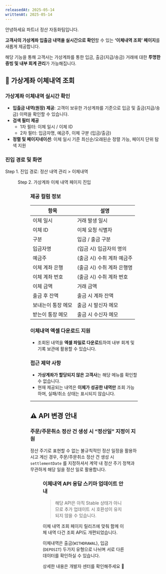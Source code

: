```yaml
---
releasedAt: 2025-05-14
writtenAt: 2025-05-14
---
```




안녕하세요 파트너 정산 자동화팀입니다.

**고객사의 가상계좌 입출금 내역을 실시간으로 확인**할 수 있는 **‘이체내역 조회’ 페이지**를 새롭게 제공합니다.

해당 기능을 통해 고객사는 가상계좌를 통한 입금, 출금(지급/송금) 거래에 대한 **투명한 증빙 및 내부 회계 관리**가 가능해집니다.

## 📄 가상계좌 이체내역 조회

### 가상계좌 이체내역 실시간 확인

- **입출금 내역(원장) 제공**: 고객이 보유한 가상계좌를 기준으로 입금 및 출금(지급/송금) 이력을 확인할 수 있습니다.
- **검색 필터 제공**
  - 1차 필터: 이체 일시 / 이체 ID
  - 2차 필터: 입금자명, 예금주, 이체 구분 (입금/출금)
- **정렬 및 페이지네이션**: 이체 일시 기준 최신순/오래된순 정렬 가능, 페이지 단위 탐색 지원

### 진입 경로 및 화면

Step 1. 진입 경로: 정산 내역 관리 > 이체내역

<Figure src={Image1} caption="" />

Step 2. 가상계좌 이체 내역 페이지 진입

<Figure src={Image2} caption="" />

### 제공 컬럼 정보

| 항목         | 설명               |
|------------|------------------|
| 이체 일시      | 거래 발생 일시         |
| 이체 ID      | 이체 요청 식별자        |
| 구분         | 입금 / 출금 구분       |
| 입금자명       | (입금 시) 입금자의 명의   |
| 예금주        | (출금 시) 수취 계좌 예금주 |
| 이체 계좌 은행   | (출금 시) 수취 계좌 은행명 |
| 이체 계좌 번호   | (출금 시) 수취 계좌 번호  |
| 이체 금액      | 거래 금액            |
| 출금 후 잔액    | 출금 시 계좌 잔액       |
| 보내는이 통장 메모 | 출금 시 발신자 메모      |
| 받는이 통장 메모  | 출금 시 수신자 메모      |

### 이체내역 엑셀 다운로드 지원

- 조회된 내역을 **엑셀 파일로 다운로드**하여 내부 회계 및 기록 보관에 활용할 수 있습니다.

### 접근 제약 사항

- **가상계좌가 할당되지 않은 고객사**는 해당 메뉴를 확인할 수 없습니다.
- 현재 제공되는 내역은 **이체가 성공한 내역만** 조회 가능하며, 실패/취소 상태는 표시되지 않습니다.

---

## ⚠️ API 변경 안내

### 주문/주문취소 정산 건 생성 시 “정산일” 지정이 지원

정산 주기로 표현할 수 없는 불규칙적인 정산 일정을 활용하시고 계신 경우, 주문/주문취소 정산 건 생성 시 `settlementDate` 를 지정하셔서 계약 내 정산 주기 정책과 무관하게 해당 일을 정산 일로 활용합니다.

<Figure src={Image3} caption="" />

### 이체내역 API 응답 스키마 업데이트 안내

> 해당 API은 아직 Stable 상태가 아니므로 추가 업데이트 시 호환성이 유지되지 않을 수 있습니다.

이체 내역 조회 페이지 릴리즈에 맞춰 함께 이체 내역 다건 조회 API도 개편되었습니다.

이체내역은 출금(`WITHDRAWAL`), 입금(`DEPOSIT`) 두가지 유형으로 나뉘며 서로 다른 데이터를 확인하실 수 있습니다.

상세한 내용은 개발자 센터를 확인해주세요 🙂
